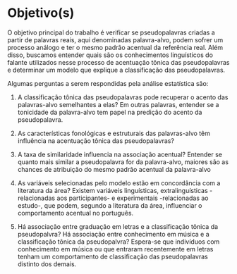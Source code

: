 # Objetivo(s)

O objetivo principal do trabalho é verificar se pseudopalavras criadas a partir de
palavras reais, aqui denominadas palavra-alvo, podem sofrer um processo análogo e ter
o mesmo padrão acentual da referência real. Além disso, buscamos entender quais são os
conhecimentos linguísticos do falante utilizados nesse processo de acentuação tônica das
pseudopalavras e determinar um modelo que explique a classificação das pseudopalavras.

Algumas perguntas a serem respondidas pela análise estatística são: 

1. A classificação tônica das pseudopalavras pode recuperar o acento das palavras-alvo
semelhantes a elas? Em outras palavras, entender se a tonicidade da palavra-alvo 
tem papel na predição do acento da pseudopalavra.
 
2. As características fonológicas e estruturais das palavras-alvo têm influência 
na acentuação tônica das pseudopalavras? 

3. A taxa de similaridade influencia na associação acentual?
Entender se quanto mais similar a pseudopalavra for da palavra-alvo, maiores são as 
chances de atribuição do mesmo padrão acentual da palavra-alvo

4. As variáveis selecionadas pelo modelo estão em concordância com a literatura 
da área?  Existem variáveis linguísticas, extralinguísticas -relacionadas aos participantes- 
e experimentais -relacionadas ao estudo-, que podem, segundo a literatura da área, 
influenciar o comportamento acentual no português. 

5. Há associação entre graduação em letras e a classificação tônica da pseudopalvra?
Há associação entre conhecimento em música e a classificação tônica da pseudopalvra? 
Espera-se que indivíduos com conhecimento em música ou que entraram recentemente em letras
tenham um comportamento de classificação das pseudopalavras distinto dos demais.

